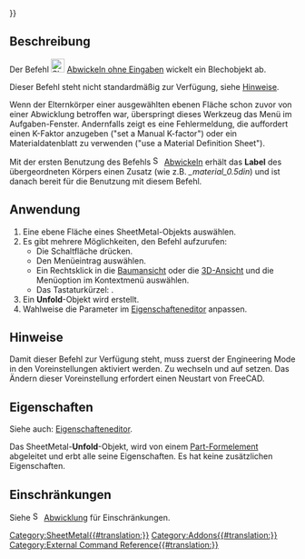 {{UnfinishedDocu{{#translation:}}}}
<languages/>

{{Docnav/de
|[[SheetMetal_Unfold/de|Abwickeln]]
|[[SheetMetal_UnfoldUpdate/de|AbwicklungAktualisieren]]
|[[SheetMetal_Workbench/de|SheetMetal]]
|IconL=SheetMetal_Unfold.svg
|IconR=SheetMetal_UnfoldUpdate.svg
|IconC=Sheetmetal_workbench_icon.svg
}}

{{GuiCommand/de
|Name=SheetMetal UnattendedUnfold
|Name/de=SheetMetal AbwickelnOhneEingabe
|MenuLocation=Sheet Metal → Abwickeln ohne Eingaben
|Workbenches=[[SheetMetal_Workbench/de|SheetMetal]]
|Shortcut={{KEY|U}}
|[[SheetMetal_Unfold/de|SheetMetal Abwickeln]]
}}

<span id="Description"></span>
==Beschreibung==

<div class="mw-translate-fuzzy">
Der Befehl [[Image:SheetMetal_UnattendedUnfold.svg|24px]] [[SheetMetal_UnattendedUnfold/de|Abwickeln ohne Eingaben]] wickelt ein Blechobjekt ab.
</div>

Dieser Befehl steht nicht standardmäßig zur Verfügung, siehe [[#Hinweise|Hinweise]].

Wenn der Elternkörper einer ausgewählten ebenen Fläche schon zuvor von einer Abwicklung betroffen war, überspringt dieses Werkzeug das Menü im Aufgaben-Fenster. Andernfalls zeigt es eine Fehlermeldung, die auffordert einen K-Faktor anzugeben ("set a Manual K-factor") oder ein Materialdatenblatt zu verwenden ("use a Material Definition Sheet").

Mit der ersten Benutzung des Befehls [[Image:SheetMetal_Unfold.svg|16px]] [[SheetMetal_Unfold/de|Abwickeln]] erhält das '''Label''' des übergeordneten Körpers einen Zusatz (wie z.B. ''_material_0.5din'') und ist danach bereit für die Benutzung mit diesem Befehl.

<span id="Usage"></span>
==Anwendung==

# Eine ebene Fläche eines SheetMetal-Objekts auswählen.
# Es gibt mehrere Möglichkeiten, den Befehl aufzurufen:
#* Die Schaltfläche {{Button|[[Image:SheetMetal_UnattendedUnfold.svg |16px]] [[SheetMetal_UnattendedUnfold/de|Abwickeln ohne Eingaben]]}} drücken.
#* Den Menüeintrag {{MenuCommand|Sheet Metal → [[Image:SheetMetal_UnattendedUnfold.svg|16px]] Abwickeln ohne Eingaben}} auswählen.
#* Ein Rechtsklick in die [[Tree_view/de|Baumansicht]] oder die [[3D_view/de|3D-Ansicht]] und die Menüoption {{MenuCommand|Sheet Metal → [[Image:SheetMetal_UnattendedUnfold.svg|16px]] Abwickeln ohne Eingaben}} im Kontextmenü auswählen.
#* Das Tastaturkürzel: {{KEY|U}}.
# Ein '''Unfold'''-Objekt wird erstellt.
# Wahlweise die Parameter im [[Property_editor/de|Eigenschafteneditor]] anpassen.

<span id="Notes"></span>
==Hinweise==

Damit dieser Befehl zur Verfügung steht, muss zuerst der Engineering Mode in den Voreinstellungen aktiviert werden. Zu {{MenuCommand|Bearbeiten → Einstellungen... → SheetMetal → Allgemeine Einstellungen}} wechseln und {{MenuCommand|Engineering UX Mode}} auf {{Value|Enabled}} setzen. Das Ändern dieser Voreinstellung erfordert einen Neustart von FreeCAD.

<span id="Properties"></span>
==Eigenschaften==

Siehe auch: [[Property_editor/de|Eigenschafteneditor]].

Das SheetMetal-'''Unfold'''-Objekt, wird von einem [[Part_Feature/de|Part-Formelement]] abgeleitet und erbt alle seine Eigenschaften. Es hat keine zusätzlichen Eigenschaften.

<span id="Limitations"></span>
==Einschränkungen==

Siehe [[Image:SheetMetal_Unfold.svg|16px]] [[SheetMetal_Unfold/de|Abwicklung]] für Einschränkungen.


{{Docnav/de
|[[SheetMetal_Unfold/de|Abwickeln]]
|[[SheetMetal_UnfoldUpdate/de|AbwicklungAktualisieren]]
|[[SheetMetal_Workbench/de|SheetMetal]]
|IconL=SheetMetal_Unfold.svg
|IconR=SheetMetal_UnfoldUpdate.svg
|IconC=Sheetmetal_workbench_icon.svg
}}


[[Category:SheetMetal{{#translation:}}]]
[[Category:Addons{{#translation:}}]]
[[Category:External Command Reference{{#translation:}}]]